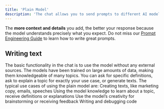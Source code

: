 ```yaml
---
title: 'Plain Model'
description: 'The chat allows you to send prompts to different AI models and receive a response based on your question. You can use various tools to work with documents, search the web, or perform other operations in the chat. These tools are different capabilities the models have. Describe what you want to do, and the model will choose the right tool automatically based on your request.'
---
```


<Tip>The **more context and details** you add, the better your response because the model understands precisely what you expect. Do not miss our [Prompt Engineering Guide](https://docs.langdock.com/ressources/prompt-elements) to learn how to write great prompts.</Tip>

## Writing text
The basic functionality in the chat is to use the model without any external sources. The models have been trained on large amounts of data, making them knowledgeable of many topics. You can ask for specific definitions, ask to explain a topic for exactly your use case, or generate texts.
The typical use cases of using the plain model are:
Creating texts, like marketing copy, emails, speeches
Using the model knowledge to learn about a topic, receive definitions or explanations
Use the model’s creativity for brainstorming or receiving feedback
Writing and debugging code
